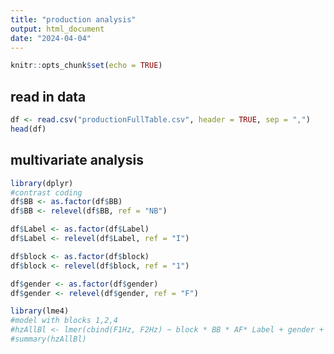 ```yaml
---
title: "production analysis"
output: html_document
date: "2024-04-04"
---
```


```r
knitr::opts_chunk$set(echo = TRUE)
```

## read in data

```r
df <- read.csv("productionFullTable.csv", header = TRUE, sep = ",")
head(df)
```

## multivariate analysis
```r
library(dplyr)
#contrast coding
df$BB <- as.factor(df$BB)
df$BB <- relevel(df$BB, ref = "NB")

df$Label <- as.factor(df$Label)
df$Label <- relevel(df$Label, ref = "I")

df$block <- as.factor(df$block)
df$block <- relevel(df$block, ref = "1")

df$gender <- as.factor(df$gender)
df$gender <- relevel(df$gender, ref = "F")

library(lme4)
#model with blocks 1,2,4
#hzAllBl <- lmer(cbind(F1Hz, F2Hz) ~ block * BB * AF* Label + gender + (1|subj) + (1|word), data = df)
#summary(hzAllBl)
```

